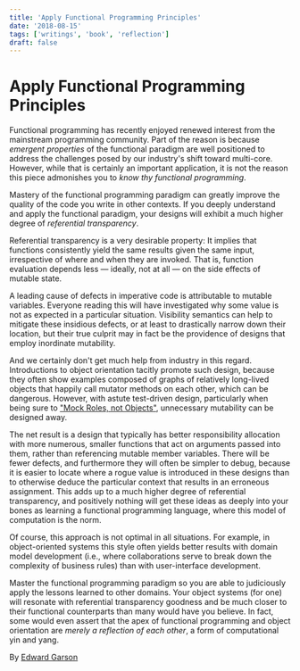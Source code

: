 ```yaml
---
title: 'Apply Functional Programming Principles'
date: '2018-08-15'
tags: ['writings', 'book', 'reflection']
draft: false
---
```

# Apply Functional Programming Principles

Functional programming has recently enjoyed renewed interest from the mainstream programming community. Part of the reason is because *emergent properties* of the functional paradigm are well positioned to address the challenges posed by our industry's shift toward multi-core. However, while that is certainly an important application, it is not the reason this piece admonishes you to *know thy functional programming*.

Mastery of the functional programming paradigm can greatly improve the quality of the code you write in other contexts. If you deeply understand and apply the functional paradigm, your designs will exhibit a much higher degree of *referential transparency*.

Referential transparency is a very desirable property: It implies that functions consistently yield the same results given the same input, irrespective of where and when they are invoked. That is, function evaluation depends less — ideally, not at all — on the side effects of mutable state.

A leading cause of defects in imperative code is attributable to mutable variables. Everyone reading this will have investigated why some value is not as expected in a particular situation. Visibility semantics can help to mitigate these insidious defects, or at least to drastically narrow down their location, but their true culprit may in fact be the providence of designs that employ inordinate mutability.

And we certainly don't get much help from industry in this regard. Introductions to object orientation tacitly promote such design, because they often show examples composed of graphs of relatively long-lived objects that happily call mutator methods on each other, which can be dangerous. However, with astute test-driven design, particularly when being sure to ["Mock Roles, not Objects"](http://www.jmock.org/oopsla2004.pdf), unnecessary mutability can be designed away.

The net result is a design that typically has better responsibility allocation with more numerous, smaller functions that act on arguments passed into them, rather than referencing mutable member variables. There will be fewer defects, and furthermore they will often be simpler to debug, because it is easier to locate where a rogue value is introduced in these designs than to otherwise deduce the particular context that results in an erroneous assignment. This adds up to a much higher degree of referential transparency, and positively nothing will get these ideas as deeply into your bones as learning a functional programming language, where this model of computation is the norm.

Of course, this approach is not optimal in all situations. For example, in object-oriented systems this style often yields better results with domain model development (i.e., where collaborations serve to break down the complexity of business rules) than with user-interface development.

Master the functional programming paradigm so you are able to judiciously apply the lessons learned to other domains. Your object systems (for one) will resonate with referential transparency goodness and be much closer to their functional counterparts than many would have you believe. In fact, some would even assert that the apex of functional programming and object orientation are *merely a reflection of each other*, a form of computational yin and yang.

By [Edward Garson](http://programmer.97things.oreilly.com/wiki/index.php/Edward_Garson)